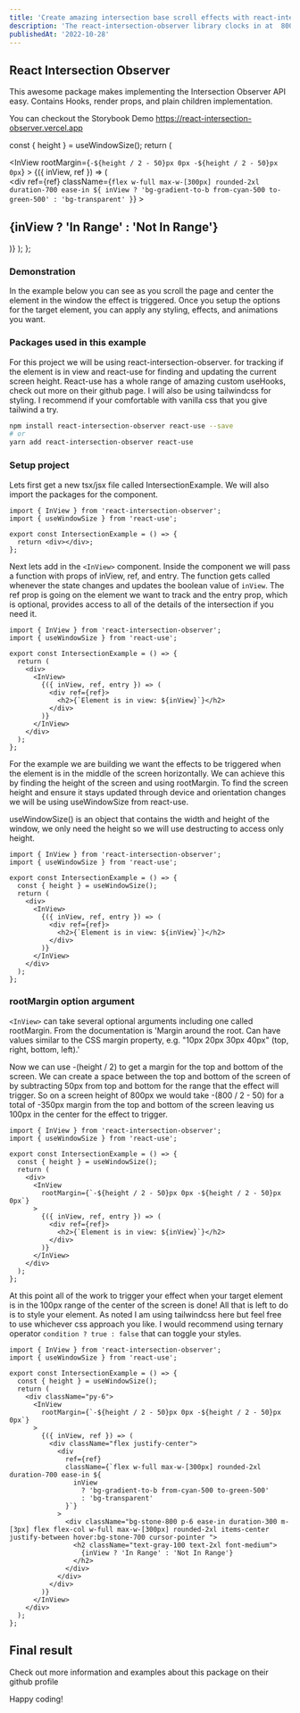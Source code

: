 ```yaml
---
title: 'Create amazing intersection base scroll effects with react-intersection-observer.'
description: 'The react-intersection-observer library clocks in at  800,000+ weekly downloads. Only 1.6kB bundle size and written in TypeScript. This package provides easy, optimized use of the intersection observer.'
publishedAt: '2022-10-28'
---
```



## React Intersection Observer

This awesome package makes implementing the <ExternalLink href="https://developer.mozilla.org/en-US/docs/Web/API/Intersection_Observer_API">Intersection Observer API</ExternalLink> easy. Contains Hooks, render props, and plain children implementation.

You can checkout the Storybook Demo <ExternalLink href="https://react-intersection-observer.vercel.app/">https://react-intersection-observer.vercel.app</ExternalLink>

  const { height } = useWindowSize();
  return (
    <div className="py-6">
      <InView
        rootMargin={`-${height / 2 - 50}px 0px -${height / 2 - 50}px 0px`}
      >
        {({ inView, ref }) => (
          <div className="flex justify-center">
            <div
              ref={ref}
              className={`flex w-full max-w-[300px] rounded-2xl duration-700 ease-in ${
                inView
                  ? 'bg-gradient-to-b from-cyan-500 to-green-500'
                  : 'bg-transparent'
              }`}
            >
              <div className="bg-stone-800 p-6 ease-in duration-300 m-[3px] flex flex-col w-full max-w-[300px] rounded-2xl items-center justify-between hover:bg-stone-700 cursor-pointer ">
                <h2 className="text-gray-100 text-2xl font-medium">
                  {inView ? 'In Range' : 'Not In Range'}
                </h2>
              </div>
            </div>
          </div>
        )}
      </InView>
    </div>
  );
};

### Demonstration

In the example below you can see as you scroll the page and center the element in the window the effect is triggered. Once you setup the options for the target element, you can apply any styling, effects, and animations you want.

<InViewComponent />

### Packages used in this example

For this project we will be using <ExternalLink href="https://github.com/thebuilder/react-intersection-observer">react-intersection-observer</ExternalLink>. for tracking if the element is in view and react-use for finding and updating the current screen height. React-use has a whole range of amazing custom useHooks, check out more on their <ExternalLink href="https://github.com/streamich/react-use">github page</ExternalLink>. I will also be using <ExternalLink href="https://tailwindcss.com/docs/installation">tailwindcss</ExternalLink> for styling. I recommend if your comfortable with vanilla css that you give tailwind a try.

```bash title="Terminal"
npm install react-intersection-observer react-use --save
# or
yarn add react-intersection-observer react-use
```

### Setup project

Lets first get a new tsx/jsx file called IntersectionExample. We will also import the packages for the component.

```tsx title="IntersectionExample.tsx" showLineNumbers
import { InView } from 'react-intersection-observer';
import { useWindowSize } from 'react-use';

export const IntersectionExample = () => {
  return <div></div>;
};
```

Next lets add in the `<InView>` component. Inside the component we will pass a function with props of inView, ref, and entry. The function gets called whenever the state changes and updates the boolean value of `inView`. The ref prop is going on the element we want to track and the entry prop, which is optional, provides access to all of the details of the intersection if you need it.

```tsx title="IntersectionExample.tsx" showLineNumbers {7-13}
import { InView } from 'react-intersection-observer';
import { useWindowSize } from 'react-use';

export const IntersectionExample = () => {
  return (
    <div>
      <InView>
        {({ inView, ref, entry }) => (
          <div ref={ref}>
            <h2>{`Element is in view: ${inView}`}</h2>
          </div>
        )}
      </InView>
    </div>
  );
};
```

For the example we are building we want the effects to be triggered when the element is in the middle of the screen horizontally. We can achieve this by finding the height of the screen and using rootMargin. To find the screen height and ensure it stays updated through device and orientation changes we will be using useWindowSize from react-use.

useWindowSize() is an object that contains the width and height of the window, we only need the height so we will use destructing to access only height.

```tsx title="IntersectionExample.tsx" showLineNumbers {5}
import { InView } from 'react-intersection-observer';
import { useWindowSize } from 'react-use';

export const IntersectionExample = () => {
  const { height } = useWindowSize();
  return (
    <div>
      <InView>
        {({ inView, ref, entry }) => (
          <div ref={ref}>
            <h2>{`Element is in view: ${inView}`}</h2>
          </div>
        )}
      </InView>
    </div>
  );
};
```

### rootMargin option argument

`<InView>` can take several optional arguments including one called rootMargin. From the documentation is 'Margin around the root. Can have values similar to the CSS margin property, e.g. "10px 20px 30px 40px" (top, right, bottom, left).'

Now we can use -(height / 2) to get a margin for the top and bottom of the screen. We can create a space between the top and bottom of the screen of by subtracting 50px from top and bottom for the range that the effect will trigger. So on a screen height of 800px we would take -(800 / 2 - 50) for a total of -350px margin from the top and bottom of the screen leaving us 100px in the center for the effect to trigger.

```tsx title="IntersectionExample.tsx" showLineNumbers {9}
import { InView } from 'react-intersection-observer';
import { useWindowSize } from 'react-use';

export const IntersectionExample = () => {
  const { height } = useWindowSize();
  return (
    <div>
      <InView
        rootMargin={`-${height / 2 - 50}px 0px -${height / 2 - 50}px 0px`}
      >
        {({ inView, ref, entry }) => (
          <div ref={ref}>
            <h2>{`Element is in view: ${inView}`}</h2>
          </div>
        )}
      </InView>
    </div>
  );
};
```

At this point all of the work to trigger your effect when your target element is in the 100px range of the center of the screen is done! All that is left to do is to style your element. As noted I am using tailwindcss here but feel free to use whichever css approach you like. I would recommend using ternary operator `condition ? true : false` that can toggle your styles.

```tsx title="IntersectionExample.tsx" showLineNumbers {16-18, 23}
import { InView } from 'react-intersection-observer';
import { useWindowSize } from 'react-use';

export const IntersectionExample = () => {
  const { height } = useWindowSize();
  return (
    <div className="py-6">
      <InView
        rootMargin={`-${height / 2 - 50}px 0px -${height / 2 - 50}px 0px`}
      >
        {({ inView, ref }) => (
          <div className="flex justify-center">
            <div
              ref={ref}
              className={`flex w-full max-w-[300px] rounded-2xl duration-700 ease-in ${
                inView
                  ? 'bg-gradient-to-b from-cyan-500 to-green-500'
                  : 'bg-transparent'
              }`}
            >
              <div className="bg-stone-800 p-6 ease-in duration-300 m-[3px] flex flex-col w-full max-w-[300px] rounded-2xl items-center justify-between hover:bg-stone-700 cursor-pointer ">
                <h2 className="text-gray-100 text-2xl font-medium">
                  {inView ? 'In Range' : 'Not In Range'}
                </h2>
              </div>
            </div>
          </div>
        )}
      </InView>
    </div>
  );
};
```

## Final result

<InViewComponent />

Check out more information and examples about this package on their <ExternalLink href="https://github.com/thebuilder/react-intersection-observer">github profile</ExternalLink>

Happy coding!
